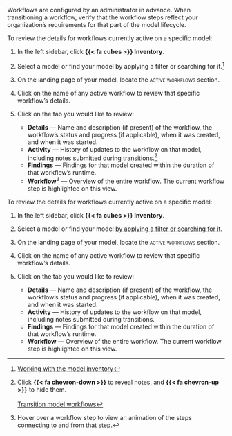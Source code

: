 :::: {.content-visible unless-format="revealjs"}
Workflows are configured by an administrator in advance. When transitioning a workflow, verify that the workflow steps reflect your organization's requirements for that part of the model lifecycle.

To review the details for workflows currently active on a specific model:

1. In the left sidebar, click **{{< fa cubes >}} Inventory**.

1. Select a model or find your model by applying a filter or searching for it.^[[Working with the model inventory](/guide/model-inventory/working-with-model-inventory.qmd#search-filter-and-sort-models)]

1. On the landing page of your model, locate the [active workflows]{.smallcaps} section.

1. Click on the name of any active workflow to review that specific workflow's details.

1. Click on the tab you would like to review:

    - **Details** — Name and description (if present) of the workflow, the workflow's status and progress (if applicable), when it was created, and when it was started.
    - **Activity** — History of updates to the workflow on that model, including notes submitted during transitions.[^notes]
    - **Findings** — Findings for that model created within the duration of that workflow's runtime.
    - **Workflow**^[Hover over a workflow step to view an animation of the steps connecting to and from that step.] — Overview of the entire workflow. The current workflow step is highlighted on this view.


<!-- FOOTNOTES -->

[^notes]:

    Click **{{< fa chevron-down >}}** to reveal notes, and **{{< fa chevron-up >}}** to hide them.
    <br><br>
    [Transition model workflows](/guide/model-workflows/transition-model-workflows.qmd)

::::

:::: {.content-hidden unless-format="revealjs"}
To review the details for workflows currently active on a specific model:

1. In the left sidebar, click **{{< fa cubes >}} Inventory**.

1. Select a model or find your model [by applying a filter or searching for it](/guide/model-inventory/working-with-model-inventory.qmd#search-filter-and-sort-models){target="_blank"}.

1. On the landing page of your model, locate the [active workflows]{.smallcaps} section.

1. Click on the name of any active workflow to review that specific workflow's details.

1. Click on the tab you would like to review:

    - **Details** — Name and description (if present) of the workflow, the workflow's status and progress (if applicable), when it was created, and when it was started.
    - **Activity** — History of updates to the workflow on that model, including notes submitted during transitions.
    - **Findings** — Findings for that model created within the duration of that workflow's runtime.
    - **Workflow** — Overview of the entire workflow. The current workflow step is highlighted on this view.

::::


